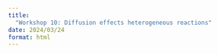 ```yaml
---
title: 
  "Workshop 10: Diffusion effects heterogeneous reactions"
date: 2024/03/24
format: html
---
```



